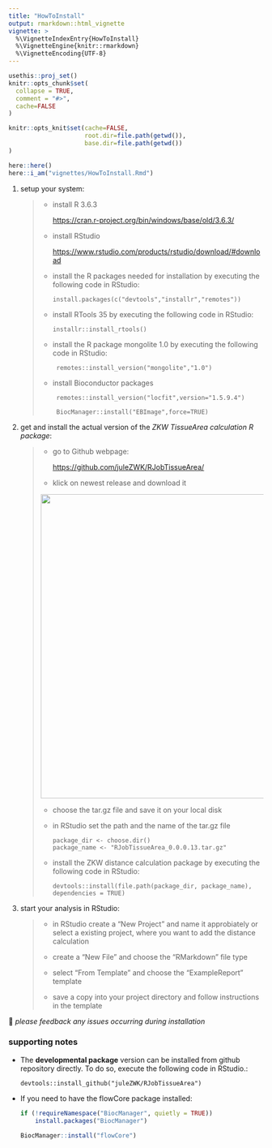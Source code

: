 ```yaml
---
title: "HowToInstall"
output: rmarkdown::html_vignette
vignette: >
  %\VignetteIndexEntry{HowToInstall}
  %\VignetteEngine{knitr::rmarkdown}
  %\VignetteEncoding{UTF-8}
---
```


```r
usethis::proj_set()
knitr::opts_chunk$set(
  collapse = TRUE,
  comment = "#>",
  cache=FALSE
)

knitr::opts_knit$set(cache=FALSE,
                     root.dir=file.path(getwd()),
                     base.dir=file.path(getwd())
)

here::here()
here::i_am("vignettes/HowToInstall.Rmd")

```

1.  setup your system:

    > -   install R 3.6.3
    >
    >     <https://cran.r-project.org/bin/windows/base/old/3.6.3/>
    >
    > -   install RStudio
    >
    >     <https://www.rstudio.com/products/rstudio/download/#download>
    >
    > -   install the R packages needed for installation by executing the following code in RStudio:
    >
    >         install.packages(c("devtools","installr","remotes"))
    >
    > -   install RTools 35 by executing the following code in RStudio:
    >
    >         installr::install_rtools()
    >
    > -   install the R package mongolite 1.0 by executing the following code in RStudio:
    >
    >          remotes::install_version("mongolite","1.0")
    >
    > -   install Bioconductor packages
    >
    >          remotes::install_version("locfit",version="1.5.9.4")
    >
    >          BiocManager::install("EBImage",force=TRUE)

2.  get and install the actual version of the *ZKW TissueArea calculation R package*:

    > -   go to Github webpage:
    >
    >     <https://github.com/juleZWK/RJobTissueArea/>
    >
    > -   klick on newest release and download it
    >
    > <image src = "figures/GitHub_new_package_release.png" align="center" width="600"/>
    >
    > -   choose the tar.gz file and save it on your local disk
    >
    > -   in RStudio set the path and the name of the tar.gz file
    >
    >         package_dir <- choose.dir()
    >         package_name <- "RJobTissueArea_0.0.0.13.tar.gz"
    >
    > -   install the ZKW distance calculation package by executing the following code in RStudio:
    >
    >         devtools::install(file.path(package_dir, package_name), dependencies = TRUE)

3.  start your analysis in RStudio:

    > -   in RStudio create a "New Project" and name it approbiately or select a existing project, where you want to add the distance calculation
    >
    > -   create a "New File" and choose the "RMarkdown" file type
    >
    > -   select "From Template" and choose the "ExampleReport" template
    >
    > -   save a copy into your project directory and follow instructions in the template

💌 *please feedback any issues occurring during installation*

### supporting notes

-   The **developmental package** version can be installed from github repository directly. To do so, execute the following code in RStudio.:

        devtools::install_github("juleZWK/RJobTissueArea")

-   If you need to have the flowCore package installed:

    ```r
    if (!requireNamespace("BiocManager", quietly = TRUE))
        install.packages("BiocManager")

    BiocManager::install("flowCore")
    ```

